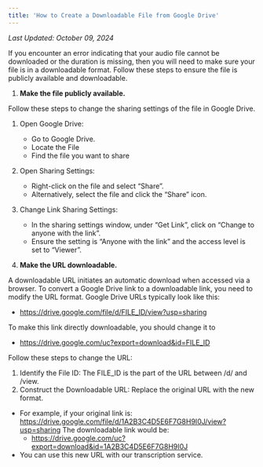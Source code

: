 ```yaml
---
title: 'How to Create a Downloadable File from Google Drive'
---
```


_Last Updated: October 09, 2024_

If you encounter an error indicating that your audio file cannot be downloaded or the duration is missing, then you will
need to make sure your file is in a downloadable format. Follow these steps to ensure the file is publicly available and
downloadable.

1. **Make the file publicly available.**

Follow these steps to change the sharing settings of the file in Google Drive.

1. Open Google Drive:
   - Go to Google Drive.
   - Locate the File
   - Find the file you want to share
2. Open Sharing Settings:
   - Right-click on the file and select “Share”.
   - Alternatively, select the file and click the “Share” icon.
3. Change Link Sharing Settings:

   - In the sharing settings window, under “Get Link”, click on “Change to anyone with the link”.
   - Ensure the setting is “Anyone with the link” and the access level is set to “Viewer”.

4. **Make the URL downloadable.**

A downloadable URL initiates an automatic download when accessed via a browser. To convert a Google Drive link to a
downloadable link, you need to modify the URL format. Google Drive URLs typically look like this:

- https://drive.google.com/file/d/FILE_ID/view?usp=sharing

To make this link directly downloadable, you should change it to

- https://drive.google.com/uc?export=download&id=FILE_ID

Follow these steps to change the URL:

1. Identify the File ID: The FILE_ID is the part of the URL between /d/ and /view.
2. Construct the Downloadable URL: Replace the original URL with the new format.

- For example, if your original link is: https://drive.google.com/file/d/1A2B3C4D5E6F7G8H9I0J/view?usp=sharing The
  downloadable link would be:
  - https://drive.google.com/uc?export=download&id=1A2B3C4D5E6F7G8H9I0J
- You can use this new URL with our transcription service.
